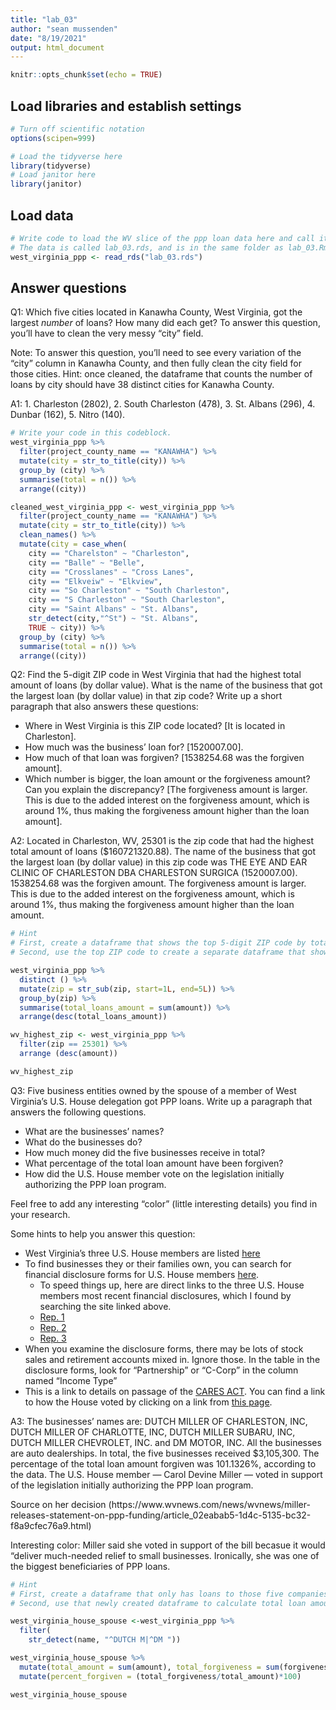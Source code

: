 ```yaml
---
title: "lab_03"
author: "sean mussenden"
date: "8/19/2021"
output: html_document
---
```


```r
knitr::opts_chunk$set(echo = TRUE)
```

## Load libraries and establish settings
```r
# Turn off scientific notation
options(scipen=999)

# Load the tidyverse here
library(tidyverse)
# Load janitor here
library(janitor)
```

## Load data
```r
# Write code to load the WV slice of the ppp loan data here and call it wv_ppp_loans.
# The data is called lab_03.rds, and is in the same folder as lab_03.Rmd (this data notebook)
west_virginia_ppp <- read_rds("lab_03.rds")

```

## Answer questions

Q1: Which five cities located in Kanawha County, West Virginia, got the largest _number_ of loans? How many did each get? To answer this question, you'll have to clean the very messy "city" field.

Note: To answer this question, you'll need to see every variation of the "city" column in Kanawha County, and then fully clean the city field for those cities. Hint: once cleaned, the dataframe that counts the number of loans by city should have 38 distinct cities for Kanawha County.

A1: 1. Charleston (2802), 2. South Charleston (478), 3. St. Albans (296), 4. Dunbar (162), 5. Nitro (140).
```r

# Write your code in this codeblock.
west_virginia_ppp %>%
  filter(project_county_name == "KANAWHA") %>%
  mutate(city = str_to_title(city)) %>%
  group_by (city) %>%
  summarise(total = n()) %>%
  arrange((city))

cleaned_west_virginia_ppp <- west_virginia_ppp %>%
  filter(project_county_name == "KANAWHA") %>%
  mutate(city = str_to_title(city)) %>%
  clean_names() %>%
  mutate(city = case_when(
    city == "Charelston" ~ "Charleston", 
    city == "Balle" ~ "Belle",
    city == "Crosslanes" ~ "Cross Lanes",
    city == "Elkveiw" ~ "Elkview",
    city == "So Charleston" ~ "South Charleston",
    city == "S Charleston" ~ "South Charleston",
    city == "Saint Albans" ~ "St. Albans",
    str_detect(city,"^St") ~ "St. Albans",
    TRUE ~ city)) %>%
  group_by (city) %>%
  summarise(total = n()) %>%
  arrange((city))

```

Q2: Find the 5-digit ZIP code in West Virginia that had the highest total amount of loans (by dollar value). What is the name of the business that got the largest loan (by dollar value) in that zip code? Write up a short paragraph that also answers these questions:

* Where in West Virginia is this ZIP code located? [It is located in Charleston].
* How much was the business' loan for? [1520007.00].
* How much of that loan was forgiven? [1538254.68 was the forgiven amount].
* Which number is bigger, the loan amount or the forgiveness amount? Can you explain the discrepancy? [The forgiveness amount is larger. This is due to the added interest on the forgiveness amount, which is around 1%, thus making the forgiveness amount higher than the loan amount].

A2: Located in Charleston, WV, 25301 is the zip code that had the highest total amount of loans ($160721320.88). The name of the business that got the largest loan (by dollar value) in this zip code was THE EYE AND EAR CLINIC OF CHARLESTON DBA CHARLESTON SURGICA (1520007.00). 1538254.68 was the forgiven amount. The forgiveness amount is larger. This is due to the added interest on the forgiveness amount, which is around 1%, thus making the forgiveness amount higher than the loan amount.


```r
# Hint
# First, create a dataframe that shows the top 5-digit ZIP code by total dollar amount
# Second, use the top ZIP code to create a separate dataframe that shows the business with the biggest loan in that ZIP code.

west_virginia_ppp %>%
  distinct () %>%
  mutate(zip = str_sub(zip, start=1L, end=5L)) %>%
  group_by(zip) %>%
  summarise(total_loans_amount = sum(amount)) %>%
  arrange(desc(total_loans_amount))

wv_highest_zip <- west_virginia_ppp %>%
  filter(zip == 25301) %>%
  arrange (desc(amount))

wv_highest_zip
```

Q3: Five business entities owned by the spouse of a member of West Virginia's U.S. House delegation got PPP loans. Write up a paragraph that answers the following questions.   

  * What are the businesses' names?
  * What do the businesses do?
  * How much money did the five businesses receive in total?
  * What percentage of the total loan amount have been forgiven?
  * How did the U.S. House member vote on the legislation initially authorizing the PPP loan program.

Feel free to add any interesting "color" (little interesting details) you find in your research.  

Some hints to help you answer this question:

* West Virginia's three U.S. House members are listed [here](https://www.govtrack.us/congress/members/WV#representatives)
* To find businesses they or their families own, you can search for financial disclosure forms for U.S. House members [here](https://disclosures-clerk.house.gov/PublicDisclosure/FinancialDisclosure#Search).
  * To speed things up, here are direct links to the three U.S. House members most recent financial disclosures, which I found by searching the site linked above.
  * [Rep. 1](https://disclosures-clerk.house.gov/public_disc/financial-pdfs/2020/10042042.pdf)
  * [Rep. 2](https://disclosures-clerk.house.gov/public_disc/financial-pdfs/2020/10040330.pdf)
  * [Rep. 3](https://disclosures-clerk.house.gov/public_disc/financial-pdfs/2020/10042734.pdf)
* When you examine the disclosure forms, there may be lots of stock sales and retirement accounts mixed in.  Ignore those. In the table in the disclosure forms, look for "Partnership" or "C-Corp" in the column named "Income Type"
* This is a link to details on passage of the [CARES ACT](https://www.congress.gov/bill/116th-congress/house-bill/748). You can find a link to how the House voted by clicking on a link from [this page](https://www.congress.gov/bill/116th-congress/house-bill/748/actions).

A3: The businesses' names are: DUTCH MILLER OF CHARLESTON, INC, DUTCH MILLER OF CHARLOTTE, INC, DUTCH MILLER SUBARU, INC, DUTCH MILLER CHEVROLET, INC. and DM MOTOR, INC. All the businesses are auto dealerships. In total, the five businesses received $3,105,300. The percentage of the total loan amount forgiven was 101.1326%, according to the data. The U.S. House member — Carol Devine Miller — voted in support of the legislation initially authorizing the PPP loan program.

Source on her decision (https://www.wvnews.com/news/wvnews/miller-releases-statement-on-ppp-funding/article_02eabab5-1d4c-5135-bc32-f8a9cfec76a9.html)

Interesting color: Miller said she voted in support of the bill becasue it would "deliver much-needed relief to small businesses. Ironically, she was one of the biggest beneficiaries of PPP loans.
```r

# Hint
# First, create a dataframe that only has loans to those five companies
# Second, use that newly created dataframe to calculate total loan amount and percentage forgiven for those companies

west_virginia_house_spouse <-west_virginia_ppp %>%
  filter(
    str_detect(name, "^DUTCH M|^DM "))

west_virginia_house_spouse %>%
  mutate(total_amount = sum(amount), total_forgiveness = sum(forgiveness_amount)) %>%
  mutate(percent_forgiven = (total_forgiveness/total_amount)*100)

west_virginia_house_spouse



```
